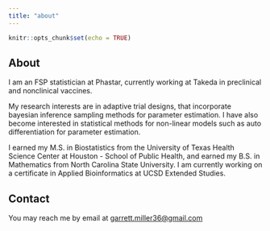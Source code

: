 ```yaml
---
title: "about"
---
```


```r
knitr::opts_chunk$set(echo = TRUE)
```

## About

I am an FSP statistician at Phastar, currently working at Takeda in preclinical and nonclinical vaccines.

My research interests are in adaptive trial designs, that incorporate bayesian inference sampling methods for parameter estimation. I have also become interested in statistical methods for non-linear models such as auto differentiation for parameter estimation. 

I earned my M.S. in Biostatistics from the University of Texas Health Science Center at Houston - School of Public Health, and earned my B.S. in Mathematics from North Carolina State University. I am currently working on a certificate in Applied Bioinformatics at UCSD Extended Studies. 

## Contact

You may reach me by email at [garrett.miller36@gmail.com](mailto:<garrett.miller36@gmail.com>)


